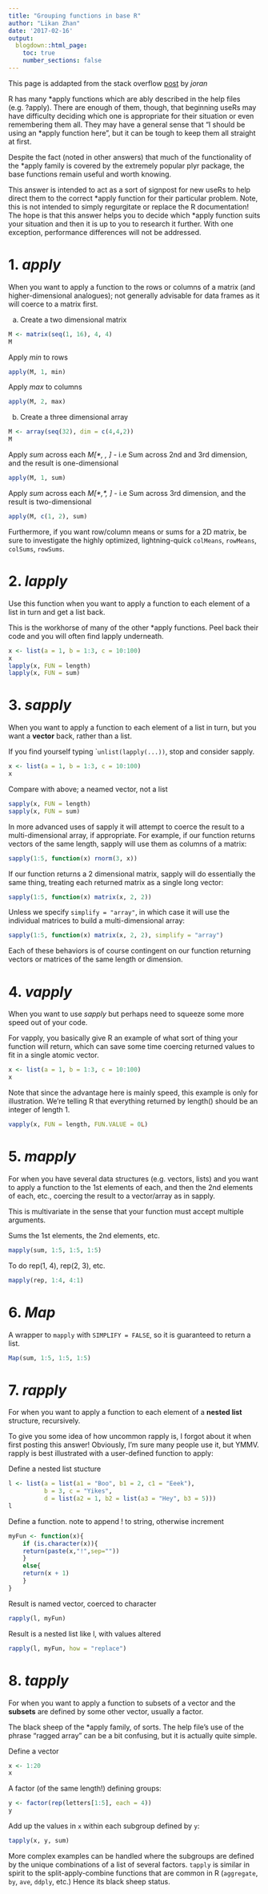 ```yaml
---
title: "Grouping functions in base R"
author: "Likan Zhan"
date: '2017-02-16'
output:
  blogdown::html_page:
    toc: true
    number_sections: false
---
```


This page is addapted from the stack overflow [post](http://stackoverflow.com/questions/3505701/r-grouping-functions-sapply-vs-lapply-vs-apply-vs-tapply-vs-by-vs-aggrega) by _joran_

R has many \*apply functions which are ably described in the help files (e.g. ?apply). There are enough of them, though, that beginning useRs may have difficulty deciding which one is appropriate for their situation or even remembering them all. They may have a general sense that "I should be using an \*apply function here", but it can be tough to keep them all straight at first.

Despite the fact (noted in other answers) that much of the functionality of the \*apply family is covered by the extremely popular plyr package, the base functions remain useful and worth knowing.

This answer is intended to act as a sort of signpost for new useRs to help direct them to the correct \*apply function for their particular problem. Note, this is not intended to simply regurgitate or replace the R documentation! The hope is that this answer helps you to decide which \*apply function suits your situation and then it is up to you to research it further. With one exception, performance differences will not be addressed.

# 1. *apply*
When you want to apply a function to the rows or columns of a matrix (and higher-dimensional analogues); not generally advisable for data frames as it will coerce to a matrix first.

a. Create a two dimensional matrix

```r
M <- matrix(seq(1, 16), 4, 4)
M
```

Apply _min_ to rows

```r
apply(M, 1, min)
```

Apply _max_ to columns

```r
apply(M, 2, max)
```

b. Create a three dimensional array

```r
M <- array(seq(32), dim = c(4,4,2))
M
```

Apply _sum_ across each _M[\*, , ]_ - i.e Sum across 2nd and 3rd dimension, and the result is one-dimensional

```r
apply(M, 1, sum)
```

Apply _sum_ across each _M[\*,\*, ]_ - i.e Sum across 3rd dimension, and the result is two-dimensional

```r
apply(M, c(1, 2), sum)
```

Furthermore, if you want row/column means or sums for a 2D matrix, be sure to investigate the highly optimized, lightning-quick ```colMeans```, ```rowMeans```, ```colSums```, ```rowSums```.


# 2. _lapply_
Use this function when you want to apply a function to each element of a list in turn and get a list back.

This is the workhorse of many of the other \*apply functions. Peel back their code and you will often find lapply underneath.

```r
x <- list(a = 1, b = 1:3, c = 10:100)
x
lapply(x, FUN = length)
lapply(x, FUN = sum)
```

# 3. *sapply*
When you want to apply a function to each element of a list in turn, but you want a __vector__ back, rather than a list.

If you find yourself typing ```unlist(lapply(...))``, stop and consider sapply.

```r
x <- list(a = 1, b = 1:3, c = 10:100)
x
```

Compare with above; a neamed vector, not a list

```r
sapply(x, FUN = length)
sapply(x, FUN = sum)
```

In more advanced uses of sapply it will attempt to coerce the result to a multi-dimensional array, if appropriate. For example, if our function returns vectors of the same length, sapply will use them as columns of a matrix:

```r
sapply(1:5, function(x) rnorm(3, x))
```

If our function returns a 2 dimensional matrix, sapply will do essentially the same thing, treating each returned matrix as a single long vector:

```r
sapply(1:5, function(x) matrix(x, 2, 2))
```

Unless we specify ```simplify = "array" ```, in which case it will use the individual matrices to build a multi-dimensional array:

```r
sapply(1:5, function(x) matrix(x, 2, 2), simplify = "array")
```
Each of these behaviors is of course contingent on our function returning vectors or matrices of the same length or dimension.

# 4. *vapply*
When you want to use _sapply_ but perhaps need to squeeze some more speed out of your code.

For vapply, you basically give R an example of what sort of thing your function will return, which can save some time coercing returned values to fit in a single atomic vector.

```r
x <- list(a = 1, b = 1:3, c = 10:100)
x
```

Note that since the advantage here is mainly speed, this example is only for illustration. We're telling R that everything returned by length() should be an integer of length 1.

```r
vapply(x, FUN = length, FUN.VALUE = 0L)
```

# 5. *mapply*

For when you have several data structures (e.g. vectors, lists) and you want to apply a function to the 1st elements of each, and then the 2nd elements of each, etc., coercing the result to a vector/array as in sapply.

This is multivariate in the sense that your function must accept multiple arguments.

Sums the 1st elements, the 2nd elements, etc.
```r
mapply(sum, 1:5, 1:5, 1:5)
```

To do rep(1, 4), rep(2, 3), etc.

```r
mapply(rep, 1:4, 4:1)
```

# 6. *Map*
A wrapper to ```mapply``` with ```SIMPLIFY = FALSE```, so it is guaranteed to return a list.

```r
Map(sum, 1:5, 1:5, 1:5)
```

# 7. *rapply*

For when you want to apply a function to each element of a **nested list** structure, recursively.

To give you some idea of how uncommon rapply is, I forgot about it when first posting this answer! Obviously, I'm sure many people use it, but YMMV. rapply is best illustrated with a user-defined function to apply:

Define a nested list stucture
```r
l <- list(a = list(a1 = "Boo", b1 = 2, c1 = "Eeek"),
          b = 3, c = "Yikes",
          d = list(a2 = 1, b2 = list(a3 = "Hey", b3 = 5)))
l
```
Define a function. note to append \! to string, otherwise increment

```r
myFun <- function(x){
    if (is.character(x)){
    return(paste(x,"!",sep=""))
    }
    else{
    return(x + 1)
    }
}
```

Result is named vector, coerced to character
```r
rapply(l, myFun)
```

Result is a nested list like l, with values altered
```r
rapply(l, myFun, how = "replace")
```

# 8. *tapply*

For when you want to apply a function to subsets of a vector and the **subsets** are defined by some other vector, usually a factor.

The black sheep of the \*apply family, of sorts. The help file's use of the phrase "ragged array" can be a bit confusing, but it is actually quite simple.

Define a vector
```r
x <- 1:20
x
```
A factor (of the same length!) defining groups:

```r
y <- factor(rep(letters[1:5], each = 4))
y
```

Add up the values in ```x``` within each subgroup defined by ```y```:
```r
tapply(x, y, sum)
```

More complex examples can be handled where the subgroups are defined by the unique combinations of a list of several factors. ```tapply``` is similar in spirit to the split-apply-combine functions that are common in R (```aggregate```, ```by```, ```ave```, ```ddply```, etc.) Hence its black sheep status.
